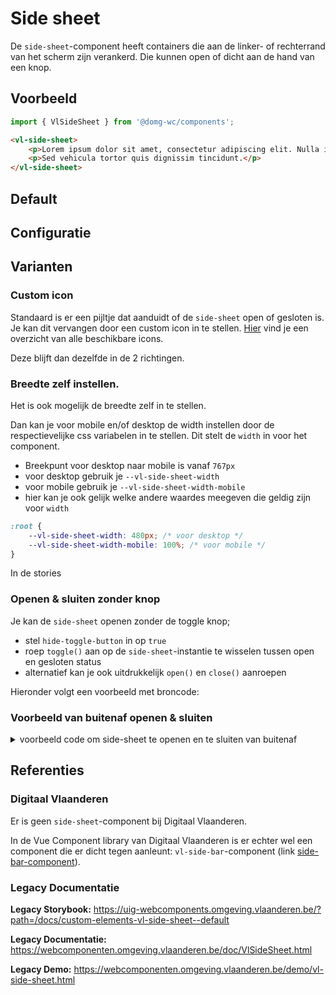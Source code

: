 
# Side sheet

De `side-sheet`-component heeft containers die aan de linker- of rechterrand van het scherm zijn verankerd. Die kunnen open of dicht aan de hand van een knop.

## Voorbeeld

```js
import { VlSideSheet } from '@domg-wc/components';
```

```html
<vl-side-sheet>
    <p>Lorem ipsum dolor sit amet, consectetur adipiscing elit. Nulla interdum urna ante.</p>
    <p>Sed vehicula tortor quis dignissim tincidunt.</p>
</vl-side-sheet>
```

## Default

<Canvas>
    <Story id="components-side-sheet--side-sheet-default" height={300}/>
</Canvas>

## Configuratie

<ArgsTable story={PRIMARY_STORY}/>

## Varianten

### Custom icon

Standaard is er een pijltje dat aanduidt of de `side-sheet` open of gesloten is. Je kan dit vervangen door een custom icon in te stellen. [Hier](https://overheid.vlaanderen.be/webuniversum/v3/documentation/atoms/vl-ui-icon/) vind je een overzicht van alle beschikbare icons.

Deze blijft dan dezelfde in de 2 richtingen.

### Breedte zelf instellen.

Het is ook mogelijk de breedte zelf in te stellen.

Dan kan je voor mobile en/of desktop de width instellen door de respectievelijke css variabelen in te stellen. Dit stelt de `width` in voor het component.
- Breekpunt voor desktop naar mobile is vanaf `767px`
- voor desktop gebruik je `--vl-side-sheet-width`
- voor mobile gebruik je `--vl-side-sheet-width-mobile`
- hier kan je ook gelijk welke andere waardes meegeven die geldig zijn voor `width`

```css
:root {
    --vl-side-sheet-width: 480px; /* voor desktop */
    --vl-side-sheet-width-mobile: 100%; /* voor mobile */
}
```

In de stories

### Openen & sluiten zonder knop

Je kan de `side-sheet` openen zonder de toggle knop;
- stel `hide-toggle-button` in op `true`
- roep `toggle()` aan op de `side-sheet`-instantie te wisselen tussen open en gesloten status
- alternatief kan je ook uitdrukkelijk `open()` en `close()` aanroepen

Hieronder volgt een voorbeeld met broncode:

### Voorbeeld van buitenaf openen & sluiten

<Canvas>
    <Story id="components-side-sheet--side-sheet-toggle" height={300}/>
</Canvas>

<details>
    <summary>voorbeeld code om side-sheet te openen en te sluiten van buitenaf</summary>
    <Source code={sideSheetToggleImplementation} language="ts" dark={true}/>
</details>

## Referenties

### Digitaal Vlaanderen

Er is geen `side-sheet`-component bij Digitaal Vlaanderen.

In de Vue Component library van Digitaal Vlaanderen is er echter wel een component die er dicht tegen aanleunt: `vl-side-bar`-component (link [side-bar-component](https://overheid.vlaanderen.be/webuniversum/v3/vue-documentation/?path=/story/components-vl-sidebar--sidebar-collapsible)).

### Legacy Documentatie

**Legacy Storybook:** https://uig-webcomponents.omgeving.vlaanderen.be/?path=/docs/custom-elements-vl-side-sheet--default

**Legacy Documentatie:** https://webcomponenten.omgeving.vlaanderen.be/doc/VlSideSheet.html

**Legacy Demo:** https://webcomponenten.omgeving.vlaanderen.be/demo/vl-side-sheet.html
